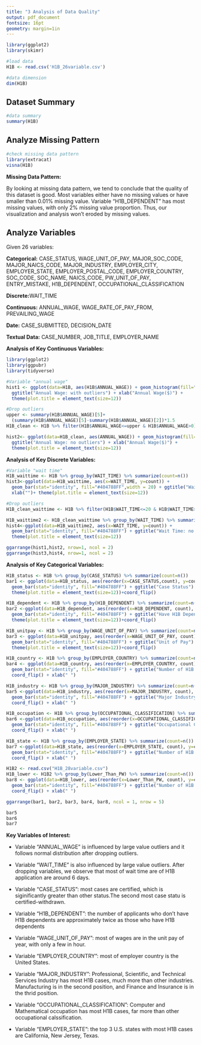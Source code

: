```yaml
---
title: "3 Analysis of Data Quality"
output: pdf_document
fontsize: 16pt
geometry: margin=1in
---
```



```r
library(ggplot2)
library(skimr)

#load data
H1B <- read.csv('H1B_26variable.csv')

#data dimension
dim(H1B)
```

## Dataset Summary
```r
#data summary
summary(H1B)
```


## Analyze Missing Pattern
```r
#check missing data pattern
library(extracat)
visna(H1B)
```

**Missing Data Pattern:**

By looking at missing data pattern, we tend to conclude that the quality of this dataset is good. Most variables either have no missing values or have smaller than 0.01% missing value. Variable "H1B_DEPENDENT" has most missing values, with only 2% missing value proportion. Thus, our visualization and analysis won't eroded by missing values.

## Analyze Variables

Given 26 variables:

**Categorical:** CASE_STATUS, WAGE_UNIT_OF_PAY, MAJOR_SOC_CODE, MAJOR_NAICS_CODE, MAJOR_INDUSTRY, EMPLOYER_CITY, EMPLOYER_STATE, EMPLOYER_POSTAL_CODE, EMPLOYER_COUNTRY, SOC_CODE, SOC_NAME, NAICS_CODE, PW_UNIT_OF_PAY, ENTRY_MISTAKE, H1B_DEPENDENT, OCCUPATIONAL_CLASSIFICATION

**Discrete:**WAIT_TIME

**Continuous:**  ANNUAL_WAGE, WAGE_RATE_OF_PAY_FROM, PREVAILING_WAGE

**Date:** CASE_SUBMITTED, DECISION_DATE

**Textual Data:** CASE_NUMBER, JOB_TITLE, EMPLOYER_NAME

**Analysis of Key Continuous Variables:**
```r
library(ggplot2)
library(ggpubr)
library(tidyverse)

#Variable "annual wage"
hist1 <- ggplot(data=H1B, aes(H1B$ANNUAL_WAGE)) + geom_histogram(fill="#404788FF") + 
  ggtitle("Annual Wage: with outliers") + xlab("Annual Wage($)") + 
  theme(plot.title = element_text(size=12))

#Drop outliers
upper <- summary(H1B$ANNUAL_WAGE)[5]+
  (summary(H1B$ANNUAL_WAGE)[5]-summary(H1B$ANNUAL_WAGE)[2])*1.5
H1B_clean <- H1B %>% filter(H1B$ANNUAL_WAGE<=upper & H1B$ANNUAL_WAGE>0)

hist2<- ggplot(data=H1B_clean, aes(ANNUAL_WAGE)) + geom_histogram(fill="#404788FF") + 
  ggtitle("Annual Wage: no outliers") + xlab("Annual Wage($)") + 
  theme(plot.title = element_text(size=12))
```

**Analysis of Key Discrete Variables:**
```r
#Variable "wait time"
H1B_waittime <- H1B %>% group_by(WAIT_TIME) %>% summarize(count=n())
hist3<-ggplot(data=H1B_waittime, aes(x=WAIT_TIME, y=count)) + 
  geom_bar(stat="identity", fill="#404788FF",width = 20) + ggtitle("Wait Time: with outliers") + 
  xlab("")+ theme(plot.title = element_text(size=12))

#Drop outliers
H1B_clean_waittime <- H1B %>% filter(H1B$WAIT_TIME<=20 & H1B$WAIT_TIME>0)

H1B_waittime2 <- H1B_clean_waittime %>% group_by(WAIT_TIME) %>% summarize(count=n())
hist4<-ggplot(data=H1B_waittime2, aes(x=WAIT_TIME, y=count)) + 
  geom_bar(stat="identity", fill="#404788FF") + ggtitle("Wait Time: no outliers") + xlab("")+ 
  theme(plot.title = element_text(size=12))

ggarrange(hist1,hist2, nrow=1, ncol = 2)
ggarrange(hist3,hist4, nrow=1, ncol = 2)
```

**Analysis of Key Categorical Variables:**
```r
H1B_status <- H1B %>% group_by(CASE_STATUS) %>% summarize(count=n())
bar1 <- ggplot(data=H1B_status, aes(reorder(x=CASE_STATUS,count), y=count)) + 
  geom_bar(stat="identity", fill="#404788FF") + ggtitle("Case Status") + xlab("")+ 
  theme(plot.title = element_text(size=12))+coord_flip() 

H1B_dependent <- H1B %>% group_by(H1B_DEPENDENT) %>% summarize(count=n())
bar2 <-ggplot(data=H1B_dependent, aes(reorder(x=H1B_DEPENDENT, count), y=count)) + 
  geom_bar(stat="identity", fill="#404788FF") + ggtitle("Have H1B Dependent or Not") + xlab("")+ 
  theme(plot.title = element_text(size=12))+coord_flip()

H1B_unitpay <- H1B %>% group_by(WAGE_UNIT_OF_PAY) %>% summarize(count=n())
bar3 <- ggplot(data=H1B_unitpay, aes(reorder(x=WAGE_UNIT_OF_PAY, count), y=count)) + 
  geom_bar(stat="identity", fill="#404788FF") + ggtitle("Unit of Pay") + xlab("")+ 
  theme(plot.title = element_text(size=12))+coord_flip()

H1B_country <- H1B %>% group_by(EMPLOYER_COUNTRY) %>% summarize(count=n()) 
bar4 <- ggplot(data=H1B_country, aes(reorder(x=EMPLOYER_COUNTRY, count), y=count)) +
  geom_bar(stat="identity", fill="#404788FF") + ggtitle("Number of H1B Cases by Employer Country")  + 
  coord_flip() + xlab(" ")

H1B_industry <- H1B %>% group_by(MAJOR_INDUSTRY) %>% summarize(count=n())
bar5 <-ggplot(data=H1B_industry, aes(reorder(x=MAJOR_INDUSTRY, count), y=count)) + 
  geom_bar(stat="identity", fill="#404788FF") + ggtitle("Major Industry")  + 
  coord_flip() + xlab(" ")

H1B_occupation <- H1B %>% group_by(OCCUPATIONAL_CLASSIFICATION) %>% summarize(count=n())
bar6 <-ggplot(data=H1B_occupation, aes(reorder(x=OCCUPATIONAL_CLASSIFICATION, count), y=count)) +
  geom_bar(stat="identity", fill="#404788FF") + ggtitle("Occupational Classification")  + 
  coord_flip() + xlab(" ")

H1B_state <- H1B %>% group_by(EMPLOYER_STATE) %>% summarize(count=n()) 
bar7 <-ggplot(data=H1B_state, aes(reorder(x=EMPLOYER_STATE, count), y=count)) +
  geom_bar(stat="identity", fill="#404788FF") + ggtitle("Number of H1B Cases by Employer State")  + 
  coord_flip() + xlab(" ")

H1B2 <- read.csv("H1B_28variable.csv")
H1B_lower <- H1B2 %>% group_by(Lower_Than_PW) %>% summarize(count=n())
bar8 <- ggplot(data=H1B_lower, aes(reorder(x=Lower_Than_PW, count), y=count)) +
  geom_bar(stat="identity", fill="#404788FF") + ggtitle("Number of H1B Cases by Lower_Than_PW")  + 
  coord_flip() + xlab(" ")

```

```r
ggarrange(bar1, bar2, bar3, bar4, bar8, ncol = 1, nrow = 5)
```


```r
bar5
bar6
bar7
```




**Key Variables of Interest: **

- Variable "ANNUAL_WAGE" is influenced by large value outliers and it follows normal distribution after dropping outliers. 

- Variable "WAIT_TIME" is also influenced by large value outliers. After dropping variables, we observe that most of wait time are of H1B application are around 6 days. 

- Variable "CASE_STATUS": most cases are certified, which is siginificantly greater than other status.The second most case statu is certified-withdrawn.

- Variable "H1B_DEPENDENT": the number of applicants who don't have H1B dependents are approximately twice as those who have H1B dependents

- Variable "WAGE_UNIT_OF_PAY": most of wages are in the unit pay of year, with only a few in hour.

- Variable "EMPLOYER_COUNTRY": most of employer country is the United States.

- Variable "MAJOR_INDUSTRY": Professional, Scientific, and Technical Services Industry has most H1B cases, much more than other industries. Manufacturing is in the second position, and Finance and Insurance is in the thrid position.

- Variable "OCCUPATIONAL_CLASSIFICATION": Computer and Mathematical occupation has most H1B cases, far more than other occupational calssification.

- Variable "EMPLOYER_STATE": the top 3 U.S. states with most H1B cases are California, New Jersey, Texas. 
